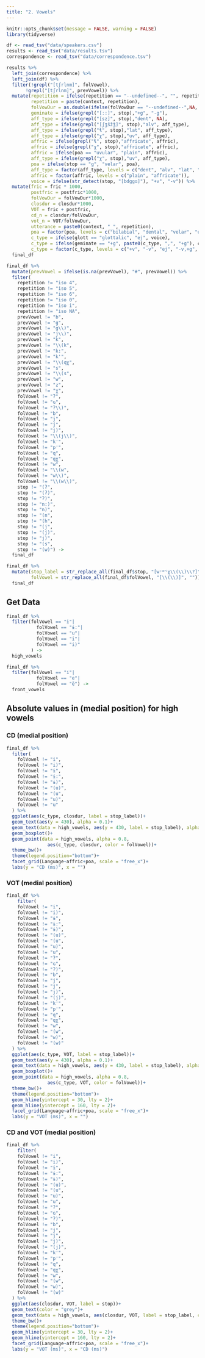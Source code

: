 ```yaml
---
title: "2. Vowels"
---
```


```r
knitr::opts_chunk$set(message = FALSE, warning = FALSE)
library(tidyverse)

df <- read_tsv("data/speakers.csv")
results <- read_tsv("data/results.tsv")
correspondence <- read_tsv("data/correspondence.tsv")

results %>% 
  left_join(correspondence) %>% 
  left_join(df) %>% 
  filter(!grepl("[tʃrlnm]", folVowel),
       !grepl("[tʃrlnm]", prevVowel)) %>% 
  mutate(repetition = ifelse(repetition == "--undefined--", "", repetition),
         repetition = paste(context, repetition),
         folVowDur = as.double(ifelse(folVowDur == "--undefined--",NA, folVowDur)),
         geminate = ifelse(grepl("[ː:]", stop),"+g", "-g"),
         aff_type = ifelse(grepl("[sz]", stop),"dent", NA),
         aff_type = ifelse(grepl("[ʃʒšžǯ]", stop),"alv", aff_type),
         aff_type = ifelse(grepl("ɬ", stop),"lat", aff_type),
         aff_type = ifelse(grepl("χ", stop),"uv", aff_type),
         affric = ifelse(grepl("ɬ", stop),"affricate", affric),
         affric = ifelse(grepl("χ", stop),"affricate", affric),
         affric = ifelse(poa == "uvular", "plain", affric),
         aff_type = ifelse(grepl("χ", stop),"uv", aff_type),
         poa = ifelse(stop == "ɡ", "velar", poa),
         aff_type = factor(aff_type, levels = c("dent", "alv", "lat", "uv")),
         affric = factor(affric, levels = c("plain", "affricate")),
         voice = ifelse(str_detect(stop, "[bdgɡɢ]"), "+v", "-v")) %>%  
  mutate(fric = fric * 1000,
         postfric = postfric*1000,
         folVowDur = folVowDur*1000,
         closdur = closdur*1000,
         VOT = fric + postfric,
         cd_n = closdur/folVowDur,
         vot_n = VOT/folVowDur,
         utterance = paste0(context, "_", repetition),
         poa = factor(poa, levels = c("bilabial", "dental", "velar", "uvular")),
         c_type = ifelse(glott == "glottalic", "ej", voice),
         c_type = ifelse(geminate == "+g", paste0(c_type, ",", "+g"), c_type),
         c_type = factor(c_type, levels = c("+v", "-v", "ej", "-v,+g", "ej,+g"))) ->
  final_df

final_df %>%
  mutate(prevVowel = ifelse(is.na(prevVowel), "#", prevVowel)) %>% 
  filter(
    repetition != "iso 4",
    repetition != "iso 5",
    repetition != "iso 6",
    repetition != "iso 0",
    repetition != "iso i",
    repetition != "iso NA",
    prevVowel != "b",
    prevVowel != "g",
    prevVowel != "g\\)",
    prevVowel != "j\\)",
    prevVowel != "k",
    prevVowel != "\\(k",
    prevVowel != "k:",
    prevVowel != "k'",
    prevVowel != "\\(qχ",
    prevVowel != "s",
    prevVowel != "\\(s",
    prevVowel != "w",
    prevVowel != "z",
    prevVowel != "χ",
    folVowel != "ʔ",
    folVowel != "ɢ",
    folVowel != "ʔ\\)",
    folVowel != "b",
    folVowel != "j",
    folVowel != "j",
    folVowel != "j)",
    folVowel != "\\(j\\)",
    folVowel != "k'",
    folVowel != "p'",
    folVowel != "q",
    folVowel != "qχ",
    folVowel != "w",
    folVowel != "\\(w",
    folVowel != "w\\)",
    folVowel != "\\(w\\)",
    stop != "(ʔ",
    stop != "(ʔ)",
    stop != "ʔ)",
    stop != "n:)",
    stop != "n)",
    stop != "(n",    
    stop != "(h",
    stop != "(j",
    stop != "(j)",
    stop != "j)",
    stop != "(s",
    stop != "(w)") ->
  final_df

final_df %>% 
  mutate(stop_label = str_replace_all(final_df$stop, "[wʲʷˤχ\\(\\)\\?]", ""),
         folVowel = str_replace_all(final_df$folVowel, "[\\(\\)]", "")) ->
  final_df
```

## Get Data
```r
final_df %>%
  filter(folVowel == "ɨ"|
           folVowel == "ɨ:"|
           folVowel == "u"|
           folVowel == "i"|
           folVowel == "i)"
         ) ->
  high_vowels

final_df %>% 
  filter(folVowel == "i"|
           folVowel == "e"|
           folVowel == "ẽ") ->
  front_vowels

```



## Absolute values in (medial position) for high vowels
### CD (medial position)
```r
final_df %>%
  filter(
    folVowel != "i",
    folVowel != "i)",
    folVowel != "ɨ",
    folVowel != "ɨ:",
    folVowel != "ɨ)",
    folVowel != "(u)",
    folVowel != "(u",
    folVowel != "u)",
    folVowel != "u"
  ) %>% 
  ggplot(aes(c_type, closdur, label = stop_label))+
  geom_text(aes(y = 430), alpha = 0.1)+
  geom_text(data = high_vowels, aes(y = 430, label = stop_label), alpha = 0.1)+
  geom_boxplot()+
  geom_point(data = high_vowels, alpha = 0.8,
               aes(c_type, closdur, color = folVowel))+
  theme_bw()+
  theme(legend.position="bottom")+
  facet_grid(Language~affric+poa, scale = "free_x")+
  labs(y = "CD (ms)", x = "")
```

### VOT (medial position)
```r
final_df %>% 
    filter(
    folVowel != "i",
    folVowel != "i)",
    folVowel != "ɨ",
    folVowel != "ɨ:",
    folVowel != "ɨ)",
    folVowel != "(u)",
    folVowel != "(u",
    folVowel != "u)",
    folVowel != "u",
    folVowel != "ʔ",
    folVowel != "ɢ",
    folVowel != "ʔ)",
    folVowel != "b",
    folVowel != "j",
    folVowel != "j",
    folVowel != "j)",
    folVowel != "(j)",
    folVowel != "k'",
    folVowel != "p'",
    folVowel != "q",
    folVowel != "qχ",
    folVowel != "w",
    folVowel != "(w",
    folVowel != "w)",
    folVowel != "(w)"
  ) %>% 
  ggplot(aes(c_type, VOT, label = stop_label))+
  geom_text(aes(y = 430), alpha = 0.1)+
  geom_text(data = high_vowels, aes(y = 430, label = stop_label), alpha = 0.1)+
  geom_boxplot()+
  geom_point(data = high_vowels, alpha = 0.8,
               aes(c_type, VOT, color = folVowel))+
  theme_bw()+
  theme(legend.position="bottom")+
  geom_hline(yintercept = 30, lty = 2)+
  geom_hline(yintercept = 160, lty = 2)+
  facet_grid(Language~affric+poa, scale = "free_x")+
  labs(y = "VOT (ms)", x = "")
```

### CD and VOT (medial position)
```r
final_df %>% 
    filter(
    folVowel != "i",
    folVowel != "i)",
    folVowel != "ɨ",
    folVowel != "ɨ:",
    folVowel != "ɨ)",
    folVowel != "(u)",
    folVowel != "(u",
    folVowel != "u)",
    folVowel != "u",
    folVowel != "ʔ",
    folVowel != "ɢ",
    folVowel != "ʔ)",
    folVowel != "b",
    folVowel != "j",
    folVowel != "j",
    folVowel != "j)",
    folVowel != "(j)",
    folVowel != "k'",
    folVowel != "p'",
    folVowel != "q",
    folVowel != "qχ",
    folVowel != "w",
    folVowel != "(w",
    folVowel != "w)",
    folVowel != "(w)"
  ) %>% 
  ggplot(aes(closdur, VOT, label = stop))+
  geom_text(color = "grey")+
  geom_text(data = high_vowels, aes(closdur, VOT, label = stop_label, color = folVowel))+
  theme_bw()+
  theme(legend.position="bottom")+
  geom_hline(yintercept = 30, lty = 2)+
  geom_hline(yintercept = 160, lty = 2)+
  facet_grid(Language~affric+poa, scale = "free_x")+
  labs(y = "VOT (ms)", x = "CD (ms)")
```